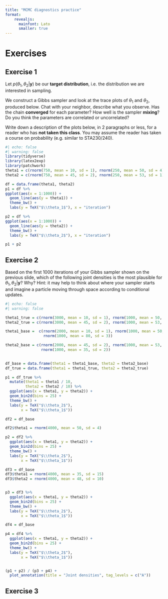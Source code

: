 ```yaml
---
title: "MCMC diagnostics practice"
format: 
    revealjs:
      mainfont: Lato
      smaller: true
---
```


# Exercises

## Exercise 1

Let $p(\theta_1, \theta_2 | \mathbf{y})$ be our **target distribution**, i.e. the distribution we are interested in sampling.

We construct a Gibbs sampler and look at the trace plots of $\theta_1$ and $\theta_2$, produced below. Chat with your neighbor, describe what you observe. Has the chain **converged** for each parameter? How well is the sampler **mixing**? Do you think the parameters are correlated or uncorrelated? 

Write down a description of the plots below, in 2 paragraphs or less, for a reader who has **not taken this class**. You may assume the reader has taken a course on probability (e.g. similar to STA230/240).


```r
#| echo: false
#| warning: false
library(tidyverse)
library(latex2exp)
library(patchwork)
theta1 = c(rnorm(750, mean = 10, sd = 1), rnorm(250, mean = 50, sd = 4))
theta2 = c(rnorm(750, mean = 45, sd = 2), rnorm(250, mean = 53, sd = 1))

df = data.frame(theta1, theta2)
p1 = df %>%
ggplot(aes(x = 1:1000)) +
  geom_line(aes(y = theta1)) +
  theme_bw() +
  labs(y = TeX("$\\theta_1$"), x = "iteration")

p2 = df %>%
ggplot(aes(x = 1:1000)) +
  geom_line(aes(y = theta2)) +
  theme_bw() +
  labs(y = TeX("$\\theta_2$"), x = "iteration")

p1 + p2
```

## Exercise 2

Based on the first 1000 iterations of your Gibbs sampler shown on the previous slide, which of the following joint densities is the most plausible for $\theta_1, \theta_2 | \mathbf{y}$? Why? Hint: it may help to think about where your sampler starts and imagine a particle moving through space according to conditional updates.

```r
#| echo: false
#| warning: false

theta1_true = c(rnorm(3000, mean = 10, sd = 1), rnorm(1000, mean = 50, sd = 4))
theta2_true = c(rnorm(3000, mean = 45, sd = 2), rnorm(1000, mean = 53, sd = 1))

theta1_base =  c(rnorm(2000, mean = 10, sd = 1), rnorm(1000, mean = 50, sd = 4),
                 rnorm(1000, mean = 80, sd = 3))

theta2_base = c(rnorm(2000, mean = 45, sd = 2), rnorm(1000, mean = 53, sd = 1),
                rnorm(1000, mean = 35, sd = 2))
  

df_base = data.frame(theta1 = theta1_base, theta2 = theta2_base)
df_true = data.frame(theta1 = theta1_true, theta2 = theta2_true)

p1 = df_true %>%
  mutate(theta1 = theta1 / 10,
         theta2 = theta2 / 10) %>%
  ggplot(aes(x = theta1, y = theta2)) + 
  geom_bin2d(bins = 25) +
  theme_bw() + 
  labs(y = TeX("$\\theta_2$"), 
       x = TeX("$\\theta_1$"))

df2 = df_base

df2$theta1 = rnorm(4000, mean = 50, sd = 4)

p2 = df2 %>%
  ggplot(aes(x = theta1, y = theta2)) +
  geom_bin2d(bins = 25) +
  theme_bw() +
  labs(y = TeX("$\\theta_2$"),
       x = TeX("$\\theta_1$"))

df3 = df_base
df3$theta1 = rnorm(4000, mean = 35, sd = 15)
df3$theta2 = rnorm(4000, mean = 48, sd = 10)


p3 = df3 %>%
  ggplot(aes(x = theta1, y = theta2)) +
  geom_bin2d(bins = 25) +
  theme_bw() +
  labs(y = TeX("$\\theta_2$"),
       x = TeX("$\\theta_1$"))

df4 = df_base

p4 = df4 %>%
  ggplot(aes(x = theta1, y = theta2)) +
  geom_bin2d(bins = 25) +
  theme_bw() +
  labs(y = TeX("$\\theta_2$"),
       x = TeX("$\\theta_1$"))


(p1 + p2) / (p3 + p4) +
  plot_annotation(title = "Joint densities", tag_levels = c("A"))
```

## Exercise 3



